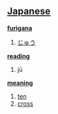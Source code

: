 == [[Japanese]] ==                                          

'''[[furigana]]'''
# [[じゅう]]

'''[[reading]]'''
# jū

'''[[meaning]]'''
# [[ten]]
# [[cross]]